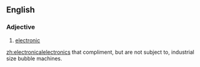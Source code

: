 ==English==

===Adjective===
{{en-adj|-}}

#{{rare}} [[electronic]]

[[zh:electronical]]electronics that compliment, but are not subject to, industrial size bubble machines.